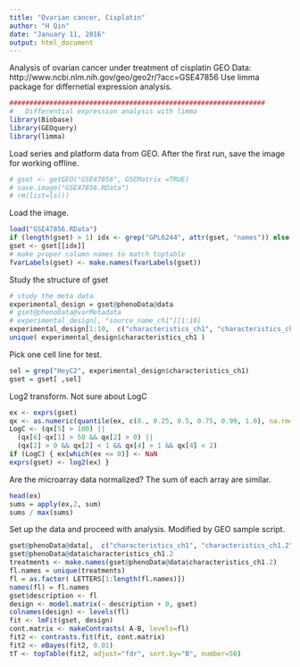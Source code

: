 ```yaml
---
title: "Ovarian cancer, Cisplatin"
author: "H Qin"
date: "January 11, 2016"
output: html_document
---
```


Analysis of ovarian cancer under treatment of cisplatin
GEO Data: http://www.ncbi.nlm.nih.gov/geo/geo2r/?acc=GSE47856 
Use limma package for differnetial expression analysis. 
```r
################################################################
#   Differential expression analysis with limma
library(Biobase)
library(GEOquery)
library(limma)
```

Load series and platform data from GEO. After the first run, save the image for working offline. 
```r
# gset <- getGEO("GSE47856", GSEMatrix =TRUE)
# save.image("GSE47856.RData")
# rm(list=ls())
```

Load the image. 
```r
load("GSE47856.RData")
if (length(gset) > 1) idx <- grep("GPL6244", attr(gset, "names")) else idx <- 1
gset <- gset[[idx]]
# make proper column names to match toptable 
fvarLabels(gset) <- make.names(fvarLabels(gset))
```

Study the structure of gset
```r
# study the meta data
experimental_design = gset@phenoData@data
# gset@phenoData@varMetadata
# experimental_design[, "source_name_ch1"][1:10]
experimental_design[1:10,  c("characteristics_ch1", "characteristics_ch1.2")]
unique( experimental_design$characteristics_ch1 )
```

Pick one cell line for test. 
```r
sel = grep("HeyC2", experimental_design$characteristics_ch1)
gset = gset[ ,sel]
```

Log2 transform. Not sure about LogC
```r
ex <- exprs(gset)
qx <- as.numeric(quantile(ex, c(0., 0.25, 0.5, 0.75, 0.99, 1.0), na.rm=T))
LogC <- (qx[5] > 100) ||
  (qx[6]-qx[1] > 50 && qx[2] > 0) ||
  (qx[2] > 0 && qx[2] < 1 && qx[4] > 1 && qx[4] < 2)
if (LogC) { ex[which(ex <= 0)] <- NaN
exprs(gset) <- log2(ex) }
```

Are the microarray data normalized? The sum of each array are similar. 
```r
head(ex)
sums = apply(ex,2, sum)
sums / max(sums)
```


Set up the data and proceed with analysis. Modified by GEO sample script. 
```r
gset@phenoData@data[,  c("characteristics_ch1", "characteristics_ch1.2")]
gset@phenoData@data$characteristics_ch1.2
treatments <- make.names(gset@phenoData@data$characteristics_ch1.2)
fl.names = unique(treatments)
fl = as.factor( LETTERS[1:length(fl.names)]) 
names(fl) = fl.names
gset$description <- fl
design <- model.matrix(~ description + 0, gset)
colnames(design) <- levels(fl)
fit <- lmFit(gset, design)
cont.matrix <- makeContrasts( A-B, levels=fl)
fit2 <- contrasts.fit(fit, cont.matrix)
fit2 <- eBayes(fit2, 0.01)
tT <- topTable(fit2, adjust="fdr", sort.by="B", number=50)
```



